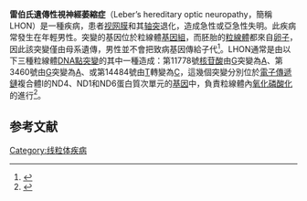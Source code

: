 {{Infobox medical condition
 | Name            = 雷伯氏遺傳性視神經萎縮症
 | Image           = 
 | Caption         = 
 | DiseasesDB      = 7340
 | ICD10           = {{ICD10|H|47|2|h|46}}
 | ICD9            = {{ICD9|377.16}}
 | ICDO            = 
 | OMIM            = 535000
 | MedlinePlus     = 
 | eMedicineSubj   = 
 | eMedicineTopic  = 
 | MeshID          = D029242
}}

'''雷伯氏遺傳性視神經萎縮症'''（Leber’s hereditary optic neuropathy，簡稱LHON）是一種{{tsl|en|Human mitochondrial genetics|人類粒線體遺傳學|粒線體遺傳}}疾病，患者[[视网膜|视网膜]]{{tsl|en|Retinal ganglion cell|視網膜神經節細胞|神經節細胞}}和其[[轴突|轴突]]退化，造成急性或亞急性失明。此疾病常發生在年輕男性。突變的基因位於粒線體[[基因組|基因組]]，而胚胎的[[粒線體|粒線體]]都來自[[卵子|卵子]]，因此該突變僅由母系遺傳，男性並不會把致病基因傳給子代<ref>{{cite journal |vauthors=Bandelt HJ, Kong QP, Parson W, Salas A |title=More evidence for non-maternal inheritance of mitochondrial DNA? |journal=J. Med. Genet. |volume=42 |issue=12 |pages=957–60 |date=December 2005 |pmid=15923271 |doi=10.1136/jmg.2005.033589 |url= |pmc=1735965}}</ref>。LHON通常是由以下三種粒線體[[脱氧核糖核酸|DNA]][[點突變|點突變]]的其中一種造成：第11778號[[核苷酸|核苷酸]]由[[鳥嘌呤|G]]突變為[[腺嘌呤|A]]、第3460號由[[鳥嘌呤|G]]突變為[[腺嘌呤|A]]、或第14484號由[[胸腺嘧啶|T]]轉變為[[胞嘧啶|C]]，這幾個突變分別位於[[電子傳遞鏈|電子傳遞鏈]]複合體I的ND4、ND1和ND6蛋白質次單元的[[基因|基因]]中，負責粒線體內[[氧化磷酸化|氧化磷酸化]]的進行<ref name="titleOMIM - LEBER OPTIC ATROPHY">{{OMIM|535000|LEBER OPTIC ATROPHY}}</ref>。

== 参考文献 ==
{{Reflist}}


[[Category:线粒体疾病|Category:线粒体疾病]]